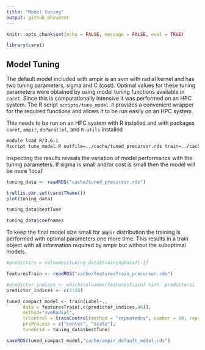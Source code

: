 ```yaml
---
title: "Model tuning"
output: github_document
---
```


```r
knitr::opts_chunk$set(echo = FALSE, message = FALSE, eval = TRUE)
```

```r
library(caret)
```

## Model Tuning

The default model included with ampir is an svm with radial kernel and has two tuning parameters, sigma and C (cost).  Optimal values for these tuning parameters were obtained by using model tuning functions available in `caret`.  Since this is computationally intensive it was performed on an HPC system. The R script `scripts/tune_model.R` provides a convenient wrapper for the required functions and allows it to be run easily on an HPC system. 

This needs to be run on an HPC system with R installed and with packages `caret`, `ampir`, `doParallel`, and `R.utils` installed

```bash
module load R/3.6.1
Rscript tune_model.R outfile=../cache/tuned_precursor.rds train=../cache/featuresTrain_precursor.rds test=../cache/featuresTest_precursor.rds ncores=24
```

Inspecting the results reveals the variation of model performance with the tuning parameters.  If sigma is small and/or cost is small then the model will be more 'local'

```r
tuning_data <- readRDS("cache/tuned_precursor.rds")

trellis.par.set(caretTheme())
plot(tuning_data)  

tuning_data$bestTune
```



```r
tuning_data$coefnames
```


To keep the final model size small for `ampir` distribution the training is performed with optimal parameters one more time.  This results in a train object with all information required by ampir but without the suboptimal models.

```r
#predictors = colnames(tuning_data$trainingData)[-1]

featuresTrain <- readRDS("cache/featuresTrain_precursor.rds")

#predictor_indices <- which(colnames(featuresTrain) %in%  predictors)
predictor_indices <- c(2:28)

tuned_compact_model <- train(Label~.,
      data = featuresTrain[,c(predictor_indices,46)],
      method="svmRadial",
      trControl = trainControl(method = "repeatedcv", number = 10, repeats = 5, classProbs = TRUE),
      preProcess = c("center", "scale"),
      tuneGrid = tuning_data$bestTune)

saveRDS(tuned_compact_model,"cache/ampir_default_model.rds")
```


